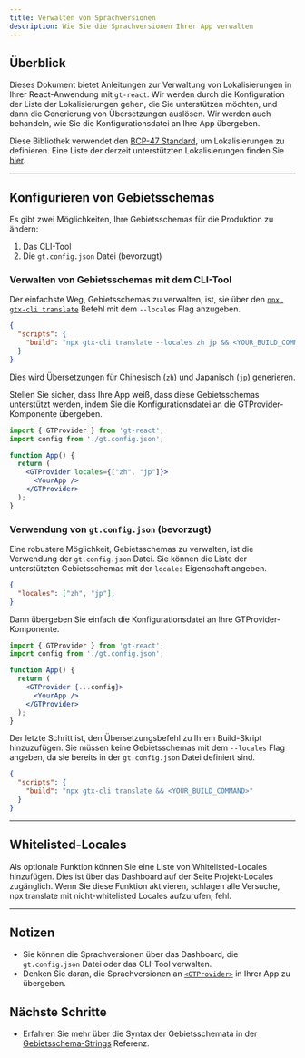 ```yaml
---
title: Verwalten von Sprachversionen
description: Wie Sie die Sprachversionen Ihrer App verwalten
---
```



## Überblick

Dieses Dokument bietet Anleitungen zur Verwaltung von Lokalisierungen in Ihrer React-Anwendung mit `gt-react`.
Wir werden durch die Konfiguration der Liste der Lokalisierungen gehen, die Sie unterstützen möchten, und dann die Generierung von Übersetzungen auslösen.
Wir werden auch behandeln, wie Sie die Konfigurationsdatei an Ihre App übergeben.

Diese Bibliothek verwendet den [BCP-47 Standard](/docs/reference/locale-strings), um Lokalisierungen zu definieren.
Eine Liste der derzeit unterstützten Lokalisierungen finden Sie [hier](/docs/reference/supported-locales).

---

## Konfigurieren von Gebietsschemas

Es gibt zwei Möglichkeiten, Ihre Gebietsschemas für die Produktion zu ändern:
 1. Das CLI-Tool
 2. Die `gt.config.json` Datei (bevorzugt)


### Verwalten von Gebietsschemas mit dem CLI-Tool

Der einfachste Weg, Gebietsschemas zu verwalten, ist, sie über den [`npx gtx-cli translate`](/docs/cli/translate) Befehl mit dem `--locales` Flag anzugeben.

```json title="package.json" copy
{
  "scripts": {
    "build": "npx gtx-cli translate --locales zh jp && <YOUR_BUILD_COMMAND>"
  }
}
```

Dies wird Übersetzungen für Chinesisch (`zh`) und Japanisch (`jp`) generieren.


Stellen Sie sicher, dass Ihre App weiß, dass diese Gebietsschemas unterstützt werden, indem Sie die Konfigurationsdatei an die GTProvider-Komponente übergeben.
```jsx title="App.js" copy
import { GTProvider } from 'gt-react';
import config from './gt.config.json';

function App() {
  return (
    <GTProvider locales={["zh", "jp"]}>
      <YourApp />
    </GTProvider>
  );
}
```


### Verwendung von `gt.config.json` (bevorzugt)

Eine robustere Möglichkeit, Gebietsschemas zu verwalten, ist die Verwendung der `gt.config.json` Datei.
Sie können die Liste der unterstützten Gebietsschemas mit der `locales` Eigenschaft angeben.

```json title="gt.config.json" copy
{
  "locales": ["zh", "jp"],
}
```

Dann übergeben Sie einfach die Konfigurationsdatei an Ihre GTProvider-Komponente.

```jsx title="App.js" copy
import { GTProvider } from 'gt-react';
import config from './gt.config.json';

function App() {
  return (
    <GTProvider {...config}>
      <YourApp />
    </GTProvider>
  );
}
```

Der letzte Schritt ist, den Übersetzungsbefehl zu Ihrem Build-Skript hinzuzufügen.
Sie müssen keine Gebietsschemas mit dem `--locales` Flag angeben, da sie bereits in der `gt.config.json` Datei definiert sind.
```json title="package.json" copy
{
  "scripts": {
    "build": "npx gtx-cli translate && <YOUR_BUILD_COMMAND>"
  }
}
```

---

## Whitelisted-Locales

Als optionale Funktion können Sie eine Liste von Whitelisted-Locales hinzufügen.
Dies ist über das Dashboard auf der Seite Projekt-Locales zugänglich.
Wenn Sie diese Funktion aktivieren, schlagen alle Versuche, npx translate mit nicht-whitelisted Locales aufzurufen, fehl.

---

## Notizen
 * Sie können die Sprachversionen über das Dashboard, die `gt.config.json` Datei oder das CLI-Tool verwalten.
 * Denken Sie daran, die Sprachversionen an [`<GTProvider>`](/docs/react/api/componenets/gtprovider) in Ihrer App zu übergeben.

 ## Nächste Schritte
 * Erfahren Sie mehr über die Syntax der Gebietsschemata in der [Gebietsschema-Strings](/docs/reference/locale-strings) Referenz.